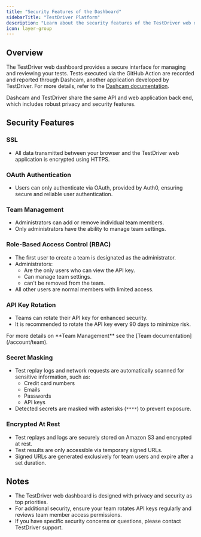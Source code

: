 ```yaml
---
title: "Security Features of the Dashboard"
sidebarTitle: "TestDriver Platform" 
description: "Learn about the security features of the TestDriver web dashboard, including SSL, OAuth, RBAC, and more."
icon: layer-group
---
```



## Overview
The TestDriver web dashboard provides a secure interface for managing and reviewing your tests. Tests executed via the GitHub Action are recorded and reported through Dashcam, another application developed by TestDriver. For more details, refer to the [Dashcam documentation](https://dashcam.docs.testdriver.ai).

Dashcam and TestDriver share the same API and web application back end, which includes robust privacy and security features.

## Security Features

### SSL
- All data transmitted between your browser and the TestDriver web application is encrypted using HTTPS.

### OAuth Authentication
- Users can only authenticate via OAuth, provided by Auth0, ensuring secure and reliable user authentication.

### Team Management
- Administrators can add or remove individual team members.
- Only administrators have the ability to manage team settings.

### Role-Based Access Control (RBAC)
- The first user to create a team is designated as the administrator.
- Administrators:
  - Are the only users who can view the API key.
  - Can manage team settings.
  - can't be removed from the team.
- All other users are normal members with limited access.

### API Key Rotation
- Teams can rotate their API key for enhanced security.
- It is recommended to rotate the API key every 90 days to minimize risk.

<Check>
    For more details on **Team Management** see the [Team documentation](/account/team).
</Check>

<GitignoreWarning/>

### Secret Masking
- Test replay logs and network requests are automatically scanned for sensitive information, such as:
  - Credit card numbers
  - Emails
  - Passwords
  - API keys
- Detected secrets are masked with asterisks (`****`) to prevent exposure.

### Encrypted At Rest
- Test replays and logs are securely stored on Amazon S3 and encrypted at rest.
- Test results are only accessible via temporary signed URLs.
- Signed URLs are generated exclusively for team users and expire after a set duration.

## Notes
- The TestDriver web dashboard is designed with privacy and security as top priorities.
- For additional security, ensure your team rotates API keys regularly and reviews team member access permissions.
- If you have specific security concerns or questions, please contact TestDriver support.
